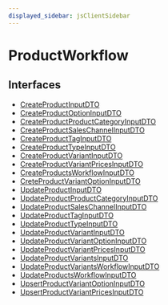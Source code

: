 ```yaml
---
displayed_sidebar: jsClientSidebar
---
```



# ProductWorkflow

## Interfaces

- [CreateProductInputDTO](../../ProductWorkflow/interfaces/internal.internal-1.WorkflowTypes.ProductWorkflow.CreateProductInputDTO.mdx)
- [CreateProductOptionInputDTO](../../ProductWorkflow/interfaces/internal.internal-1.WorkflowTypes.ProductWorkflow.CreateProductOptionInputDTO.mdx)
- [CreateProductProductCategoryInputDTO](../../ProductWorkflow/interfaces/internal.internal-1.WorkflowTypes.ProductWorkflow.CreateProductProductCategoryInputDTO.mdx)
- [CreateProductSalesChannelInputDTO](../../ProductWorkflow/interfaces/internal.internal-1.WorkflowTypes.ProductWorkflow.CreateProductSalesChannelInputDTO.mdx)
- [CreateProductTagInputDTO](../../ProductWorkflow/interfaces/internal.internal-1.WorkflowTypes.ProductWorkflow.CreateProductTagInputDTO.mdx)
- [CreateProductTypeInputDTO](../../ProductWorkflow/interfaces/internal.internal-1.WorkflowTypes.ProductWorkflow.CreateProductTypeInputDTO.mdx)
- [CreateProductVariantInputDTO](../../ProductWorkflow/interfaces/internal.internal-1.WorkflowTypes.ProductWorkflow.CreateProductVariantInputDTO.mdx)
- [CreateProductVariantPricesInputDTO](../../ProductWorkflow/interfaces/internal.internal-1.WorkflowTypes.ProductWorkflow.CreateProductVariantPricesInputDTO.mdx)
- [CreateProductsWorkflowInputDTO](../../ProductWorkflow/interfaces/internal.internal-1.WorkflowTypes.ProductWorkflow.CreateProductsWorkflowInputDTO.mdx)
- [CreteProductVariantOptionInputDTO](../../ProductWorkflow/interfaces/internal.internal-1.WorkflowTypes.ProductWorkflow.CreteProductVariantOptionInputDTO.mdx)
- [UpdateProductInputDTO](../../ProductWorkflow/interfaces/internal.internal-1.WorkflowTypes.ProductWorkflow.UpdateProductInputDTO.mdx)
- [UpdateProductProductCategoryInputDTO](../../ProductWorkflow/interfaces/internal.internal-1.WorkflowTypes.ProductWorkflow.UpdateProductProductCategoryInputDTO.mdx)
- [UpdateProductSalesChannelInputDTO](../../ProductWorkflow/interfaces/internal.internal-1.WorkflowTypes.ProductWorkflow.UpdateProductSalesChannelInputDTO.mdx)
- [UpdateProductTagInputDTO](../../ProductWorkflow/interfaces/internal.internal-1.WorkflowTypes.ProductWorkflow.UpdateProductTagInputDTO.mdx)
- [UpdateProductTypeInputDTO](../../ProductWorkflow/interfaces/internal.internal-1.WorkflowTypes.ProductWorkflow.UpdateProductTypeInputDTO.mdx)
- [UpdateProductVariantInputDTO](../../ProductWorkflow/interfaces/internal.internal-1.WorkflowTypes.ProductWorkflow.UpdateProductVariantInputDTO.mdx)
- [UpdateProductVariantOptionInputDTO](../../ProductWorkflow/interfaces/internal.internal-1.WorkflowTypes.ProductWorkflow.UpdateProductVariantOptionInputDTO.mdx)
- [UpdateProductVariantPricesInputDTO](../../ProductWorkflow/interfaces/internal.internal-1.WorkflowTypes.ProductWorkflow.UpdateProductVariantPricesInputDTO.mdx)
- [UpdateProductVariantsInputDTO](../../ProductWorkflow/interfaces/internal.internal-1.WorkflowTypes.ProductWorkflow.UpdateProductVariantsInputDTO.mdx)
- [UpdateProductVariantsWorkflowInputDTO](../../ProductWorkflow/interfaces/internal.internal-1.WorkflowTypes.ProductWorkflow.UpdateProductVariantsWorkflowInputDTO.mdx)
- [UpdateProductsWorkflowInputDTO](../../ProductWorkflow/interfaces/internal.internal-1.WorkflowTypes.ProductWorkflow.UpdateProductsWorkflowInputDTO.mdx)
- [UpsertProductVariantOptionInputDTO](../../ProductWorkflow/interfaces/internal.internal-1.WorkflowTypes.ProductWorkflow.UpsertProductVariantOptionInputDTO.mdx)
- [UpsertProductVariantPricesInputDTO](../../ProductWorkflow/interfaces/internal.internal-1.WorkflowTypes.ProductWorkflow.UpsertProductVariantPricesInputDTO.mdx)
